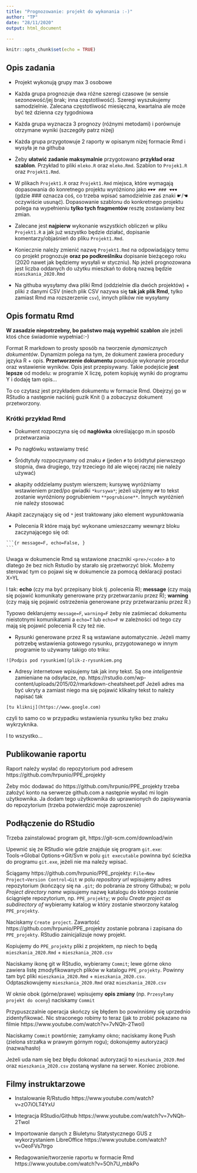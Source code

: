 ```yaml
---
title: "Prognozowanie: projekt do wykonania :-)"
author: "TP"
date: "28/11/2020"
output: html_document
   
---
```


```r
knitr::opts_chunk$set(echo = TRUE)
```

## Opis zadania

* Projekt wykonują grupy max 3 osobowe

* Każda grupa prognozuje dwa różne szeregi czasowe (w sensie sezonowość/jej brak;
inna częstotliwość). Szeregi wyszukujemy samodzielnie. Zalecana częstotliwość
miesięczna, kwartalna ale może być też dzienna czy tygodniowa

* Każda grupa wyznacza 3 prognozy (różnymi metodami) i porównuje otrzymane wyniki (szczegóły patrz niżej)

* Każda grupa przygotowuje 2 raporty w opisanym niżej formacie Rmd i wysyła je na githuba

* Żeby **ułatwić zadanie maksymalnie** przygotowano **przykład oraz szablon**. Przykład to
pliki `mleko.R` oraz `mleko.Rmd`. Szablon to `Projek1.R` oraz `Projekt1.Rmd`.

* W plikach `Projekt1.R` oraz `Projekt1.Rmd`  miejsca, które wymagają dopasowania
do konretnego projektu wyróżniono jako  `☛☛☛ ### ☚☚☚` (gdzie ### oznacza coś, 
co trzeba wpisać samodzielnie zaś znaki  ☛/☚ oczywiście usunąć). Dopasowanie szablonu do konkretnego
projektu polega na wypełnieniu **tylko tych fragmentów** resztę zostawiamy bez zmian.

* Zalecane jest **najpierw** wykonanie wszystkich obliczeń w pliku `Projekt1.R`
a jak już wszystko będzie działać, dopisanie komentarzy/objaśnień do pliku `Projekt1.Rmd`.

* Koniecznie należy zmienić nazwę `Projekt1.Rmd` na odpowiadający temu co projekt prognozuje 
**oraz po podkreślniku** 
dopisanie bieżącego roku (2020 nawet jak będziemy wysyłali w styczniu). Np jeżeli
prognozowana jest liczba oddanych do użytku mieszkań to dobrą nazwą będzie `mieszkania_2020.Rmd`

* Na githuba wysyłamy dwa pliki Rmd (oddzielnie dla dwóch projektów) + pliki z danymi CSV (niech plik
CSV nazywa się **tak jak plik Rmd**, tylko zamiast Rmd ma rozszerzenie `csv`), innych
plików nie wysyłamy


## Opis formatu Rmd

**W zasadzie niepotrzebny, bo państwo mają wypełnić szablon** ale jeżeli ktoś chce świadomie wypełniać:-)

Format R markdown to prosty sposób na tworzenie *dynamicznych dokumentów*. Dynamizm
polega na tym, że dokument zawiera procedury języka R + opis. 
**Przetworzenie dokumentu** powoduje wykonanie procedur oraz wstawienie wyników. Opis
jest przepisywany. Takie podejście **jest lepsze** od modelu: w programie X liczę, potem
kopiuję wyniki do programu Y i dodaję tam opis...

To co czytasz jest przykładem dokumentu w formacie Rmd. Obejrzyj go w RStudio a następnie naciśnij guzik
Knit () a zobaczysz dokument przetworzony.

### Krótki przykład Rmd

* Dokument rozpoczyna się od **nagłówka** określającgo m.in sposób przetwarzania

* Po nagłówku wstawiamy treść

* Śródtytuły rozpoczynamy od znaku `#` (jeden `#` to śródtytuł pierwszego stopnia,
dwa drugiego, trzy trzeciego itd ale więcej raczej nie należy używać)

* akapity oddzielamy pustym wierszem; kursywę wyróżniamy wstawieniem przed/po gwiadki `*kursywa*`; jeżeli użyjemy `##` to tekst zostanie 
wyróżniony pogrubieniem `**pogrubione**`. Innych wyróżnień nie należy stosować

Akapit zaczynający się od `*` jest traktowany jako element wypunktowania

* Polecenia R które mają być wykonane umieszczamy wewnąrz bloku zaczynającego się od:

<pre><code>```{r message=F, echo=False, }
```</code></pre>

Uwaga w dokumencie Rmd są wstawione znaczniki `<pre>/<code>` a to dlatego że
bez nich Rstudio by starało się przetworzyć blok. Możemy sterować tym co pojawi się
w dokumencie za pomocą deklaracji postaci X=YL

I tak: **echo** (czy ma być przepisany blok tj .polecenia R);
**message**  (czy mają się pojawić komunikaty generowane przy przetwarzaniu przez R);
**warning** (czy mają się pojawić ostrzeżenia generowane przy przetwarzaniu przez R.)

Typowo deklarujemy `message=F`, `warning=F` żeby nie zaśmiecać dokumentu
nieistotnymi komunikatami a `echo=T` lub `echo=F` w zależności od tego
czy mają się pojawić polecenia R czy też nie.

* Rysunki generowane przez R są wstawiane automatycznie. Jeżeli mamy potrzebę
wstawienia gotowego rysunku, przygotowanego w innym programie to używamy takigo
oto triku:

```
![Podpis pod rysunkiem](plik-z-rysunkiem.png

```

* Adresy internetowe wpisujemy tak jak inny tekst. Są one *inteligentnie* zamieniane
na odsyłacze, np. 
https://rstudio.com/wp-content/uploads/2015/02/rmarkdown-cheatsheet.pdf
Jeżeli adres ma być ukryty a zamiast niego ma się pojawić klikalny tekst 
to należy napisać tak 

```
[tu kliknij](https://www.google.com)
```

czyli to samo co w przypadku wstawienia rysunku 
tylko bez znaku wykrzyknika.

I to wszystko...

## Publikowanie raportu

Raport należy wysłać do repozytorium pod adresem
https://github.com/hrpunio/PPE_projekty

Żeby móc dodawać do https://github.com/hrpunio/PPE_projekty
trzeba założyć konto na serwerze github.com
a następnie wysłać mi login użytkownika. Ja dodam tego użytkownika
do uprawnionych do zapisywania do repozytorium (trzeba potwierdzić moje zaproszenie)

## Podłączenie do RStudio

Trzeba zainstalować program git, https://git-scm.com/download/win

Upewnić się że RStudio wie gdzie znajduje się program `git.exe`:
Tools→Global Options→Git/Svn w polu `git executable` powinna być 
ścieżka do programu `git.exe`, jeżeli nie ma należy wpisać.

Ściągamy https://github.com/hrpunio/PPE_projekty: 
`File→New Project→Version Control→Git` w polu *repository url* wpisujemy 
adres repozytorium (kończący się na `.git`; do pobrania ze strony Githuba);
w polu *Project directory name* wpisujemy nazwę katalogu do którego 
zostanie ściągnięte repozytorium, np. `PPE_projekty`;
w polu *Create project as subdirectory of* wybieramy katalog w który
zostanie stworzony katalog `PPE_projekty`.

Naciskamy `Create project`. Zawartość https://github.com/hrpunio/PPE_projekty
zostanie pobrana i zapisana do `PPE_projekty`.
RStudio zainicjalizuje nowy projekt.

Kopiujemy do `PPE_projekty` pliki z projektem, np niech to będą
`mieszkania_2020.Rmd` + `mieszkania_2020.csv`

Naciskamy ikonę git w RStudio, wybieramy `Commit`; lewe górne okno zawiera
listę zmodyfikowanych plików w katalogu `PPE_projekty`.
Powinny tam być pliki `mieszkania_2020.Rmd` + `mieszkania_2020.csv`.
Odptaszkowujemy
`mieszkania_2020.Rmd` oraz `mieszkania_2020.csv`

W oknie obok (górne/prawe) wpisujemy **opis zmiany** (np. `Przesyłamy projekt do oceny`) naciskamy `Commit`

Przypuszczalnie operacja skończy się błędem bo powinniśmy 
się uprzednio zidentyfikować. Nic straconego robimy to teraz 
(jak to zrobić 
pokazano na filmie https://www.youtube.com/watch?v=7vNQh-2TwoI)

Naciskamy `Commit` powtórnie; zamykamy okno; naciskamy ikonę Push (zielona
strzałka w prawym górnym rogu); dokonujemy autoryzacji (nazwa/hasło)

Jeżeli uda nam się bez błędu dokonać autoryzacji to 
`mieszkania_2020.Rmd` oraz `mieszkania_2020.csv`
zostaną wysłane na serwer. Koniec zrobione.

## Filmy instruktarzowe

* Instalowanie R/Rstudio https://www.youtube.com/watch?v=zO7iOLT4YxU

* Integracja RStudio/Github https://www.youtube.com/watch?v=7vNQh-2TwoI

* Importowanie danych z Biuletynu Statystycznego GUS z wykorzystaniem LibreOffice https://www.youtube.com/watch?v=OeoFVs7trgo

* Redagowanie/tworzenie raportu w formacie Rmd https://www.youtube.com/watch?v=5Oh7U_mbkPo
